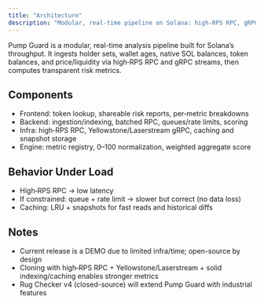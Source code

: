 ```yaml
---
title: "Architecture"
description: "Modular, real-time pipeline on Solana: high-RPS RPC, gRPC streams, indexing, caching, and a transparent risk-scoring engine."
---
```


Pump Guard is a modular, real-time analysis pipeline built for Solana’s throughput. It ingests holder sets, wallet ages, native SOL balances, token balances, and price/liquidity via high‑RPS RPC and gRPC streams, then computes transparent risk metrics.

## Components
- Frontend: token lookup, shareable risk reports, per‑metric breakdowns
- Backend: ingestion/indexing, batched RPC, queues/rate limits, scoring
- Infra: high‑RPS RPC, Yellowstone/Laserstream gRPC, caching and snapshot storage
- Engine: metric registry, 0–100 normalization, weighted aggregate score

## Behavior Under Load
- High‑RPS RPC → low latency
- If constrained: queue + rate limit → slower but correct (no data loss)
- Caching: LRU + snapshots for fast reads and historical diffs

## Notes
- Current release is a DEMO due to limited infra/time; open-source by design
- Cloning with high‑RPS RPC + Yellowstone/Laserstream + solid indexing/caching enables stronger metrics
- Rug Checker v4 (closed-source) will extend Pump Guard with industrial features